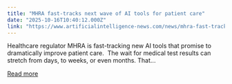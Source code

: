 ```yaml
---
title: "MHRA fast-tracks next wave of AI tools for patient care"
date: "2025-10-16T10:40:12.000Z"
link: "https://www.artificialintelligence-news.com/news/mhra-fast-tracks-next-wave-of-ai-tools-for-patient-care/"
---
```


Healthcare regulator MHRA is fast-tracking new AI tools that promise to dramatically improve patient care.&#160; The wait for medical test results can stretch from days, to weeks, or even months. That...

[Read more](https://www.artificialintelligence-news.com/news/mhra-fast-tracks-next-wave-of-ai-tools-for-patient-care/)
